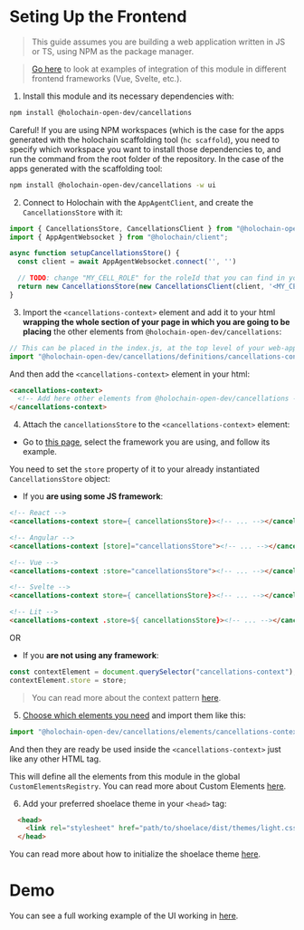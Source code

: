 
<Meta title="Frontend/Setting up the frontend" />

# Seting Up the Frontend

> This guide assumes you are building a web application written in JS or TS, using NPM as the package manager.

> [Go here](https://holochain-open-dev.github.io/reusable-modules/frontend/frameworks/) to look at examples of integration of this module in different frontend frameworks (Vue, Svelte, etc.).

1. Install this module and its necessary dependencies with:

```bash
npm install @holochain-open-dev/cancellations
```

Careful! If you are using NPM workspaces (which is the case for the apps generated with the holochain scaffolding tool (`hc scaffold`), you need to specify which workspace you want to install those dependencies to, and run the command from the root folder of the repository. In the case of the apps generated with the scaffolding tool:

```bash
npm install @holochain-open-dev/cancellations -w ui
```

2. Connect to Holochain with the `AppAgentClient`, and create the `CancellationsStore` with it:

```js
import { CancellationsStore, CancellationsClient } from "@holochain-open-dev/profiles";
import { AppAgentWebsocket } from "@holochain/client";

async function setupCancellationsStore() {
  const client = await AppAgentWebsocket.connect('', '')

  // TODO: change "MY_CELL_ROLE" for the roleId that you can find in your "happ.yaml"
  return new CancellationsStore(new CancellationsClient(client, '<MY_CELL_ROLE>'));
}
```

3. Import the `<cancellations-context>` element and add it to your html **wrapping the whole section of your page in which you are going to be placing** the other elements from `@holochain-open-dev/cancellations`:

```js
// This can be placed in the index.js, at the top level of your web-app.
import "@holochain-open-dev/cancellations/definitions/cancellations-context.js";
```

And then add the `<cancellations-context>` element in your html:

```html
<cancellations-context>
  <!-- Add here other elements from @holochain-open-dev/cancellations -->
</cancellations-context>
```

4. Attach the `cancellationsStore` to the `<cancellations-context>` element:

- Go to [this page](https://holochain-open-dev.github.io/reusable-modules/frontend/frameworks/), select the framework you are using, and follow its example.

You need to set the `store` property of it to your already instantiated `CancellationsStore` object:

- If you **are using some JS framework**:

```html
<!-- React -->
<cancellations-context store={ cancellationsStore}><!-- ... --></cancellations-context>

<!-- Angular -->
<cancellations-context [store]="cancellationsStore"><!-- ... --></cancellations-context>

<!-- Vue -->
<cancellations-context :store="cancellationsStore"><!-- ... --></cancellations-context>

<!-- Svelte -->
<cancellations-context store={ cancellationsStore}><!-- ... --></cancellations-context>

<!-- Lit -->
<cancellations-context .store=${ cancellationsStore}><!-- ... --></cancellations-context>
```

OR

- If you **are not using any framework**:

```js
const contextElement = document.querySelector("cancellations-context");
contextElement.store = store;
```

> You can read more about the context pattern [here](https://holochain-open-dev.github.io/reusable-modules/frontend/using/#context).

5. [Choose which elements you need](?path=/docs/frontend-elements) and import them like this:

```js
import "@holochain-open-dev/cancellations/elements/cancellations-context.js";
```

And then they are ready be used inside the `<cancellations-context>` just like any other HTML tag.

This will define all the elements from this module in the global `CustomElementsRegistry`. You can read more about Custom Elements [here](https://developers.google.com/web/fundamentals/web-components/customelements).

6. Add your preferred shoelace theme in your `<head>` tag:

```html
  <head>
    <link rel="stylesheet" href="path/to/shoelace/dist/themes/light.css" />
  </head>
```

You can read more about how to initialize the shoelace theme [here](https://shoelace.style/getting-started/themes?id=activating-themes).

# Demo

You can see a full working example of the UI working in [here](https://github.com/holochain-open-dev/cancellations/blob/main/ui/demo/index.html).

